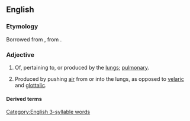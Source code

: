 ==English==

===Etymology===
Borrowed from {{bor|en|ML.|pulmōnicus}}, from {{m|la|pulmō||lung}}.

===Adjective===
{{en-adj|-}}

# Of, pertaining to, or produced by the [[lungs]]; [[pulmonary]].
# {{lb|en|phonetics|phonology}} Produced by pushing [[air]] from or into the lungs, as opposed to [[velaric]] and [[glottalic]].

====Derived terms====
{{der2|lang=en
|nonpulmonic
|pulmonically
|subpulmonic
|pulmonic acid
|transpulmonic
|pulmonic valve
|pulmonic sounds}}

[[Category:English 3-syllable words]]